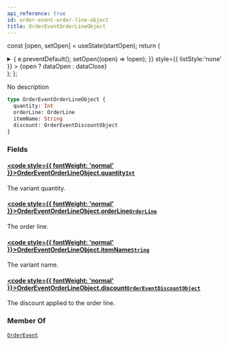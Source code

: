 ```yaml
---
api_reference: true
id: order-event-order-line-object
title: OrderEventOrderLineObject
---
```






const [open, setOpen] = useState(startOpen);
return (
<details {...(open ? { open: true } : {})} className="details" style={{ border:'none', boxShadow:'none', background:'var(--ifm-background-color)' }}>
<summary
onClick={(e) => {
e.preventDefault();
setOpen((open) => !open);
}}
style={{ listStyle:'none' }} >
{open ? dataOpen : dataClose}
</summary>
{open && children}
</details>
);
};

No description

```graphql
type OrderEventOrderLineObject {
  quantity: Int
  orderLine: OrderLine
  itemName: String
  discount: OrderEventDiscountObject
}
```

### Fields

#### [<code style={{ fontWeight: 'normal' }}>OrderEventOrderLineObject.<b>quantity</b></code>](#)<Bullet />[`Int`](../../../api-reference/miscellaneous/scalars/int.mdx) <Badge class="badge badge--secondary" text="scalar"/> <Badge class="badge badge--secondary" text="miscellaneous"/>

The variant quantity.

#### [<code style={{ fontWeight: 'normal' }}>OrderEventOrderLineObject.<b>orderLine</b></code>](#)<Bullet />[`OrderLine`](../../../api-reference/orders/objects/order-line.mdx) <Badge class="badge badge--secondary" text="object"/> <Badge class="badge badge--secondary" text="orders"/>

The order line.

#### [<code style={{ fontWeight: 'normal' }}>OrderEventOrderLineObject.<b>itemName</b></code>](#)<Bullet />[`String`](../../../api-reference/miscellaneous/scalars/string.mdx) <Badge class="badge badge--secondary" text="scalar"/> <Badge class="badge badge--secondary" text="miscellaneous"/>

The variant name.

#### [<code style={{ fontWeight: 'normal' }}>OrderEventOrderLineObject.<b>discount</b></code>](#)<Bullet />[`OrderEventDiscountObject`](../../../api-reference/orders/objects/order-event-discount-object.mdx) <Badge class="badge badge--secondary" text="object"/> <Badge class="badge badge--secondary" text="orders"/>

The discount applied to the order line.

### Member Of

[`OrderEvent`](../../../api-reference/orders/objects/order-event.mdx) <Badge class="badge badge--secondary" text="object"/>
